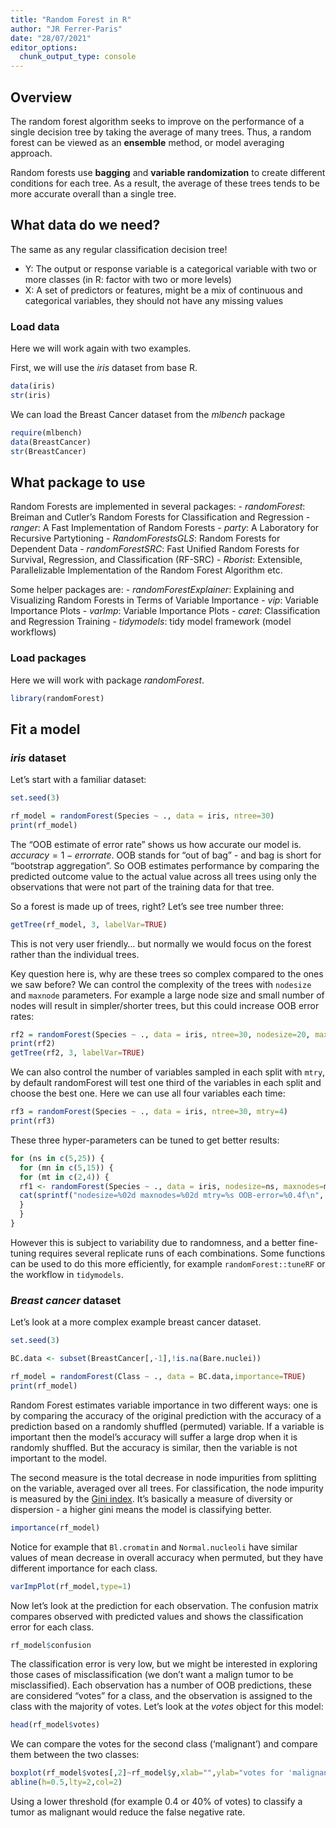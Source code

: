 ```yaml
---
title: "Random Forest in R"
author: "JR Ferrer-Paris"
date: "28/07/2021"
editor_options:
  chunk_output_type: console
---
```


## Overview

The random forest algorithm seeks to improve on the performance of a single decision tree by taking the average of many trees. Thus, a random forest can be viewed as an **ensemble** method, or model averaging approach.

Random forests use **bagging** and **variable randomization** to create different conditions for each tree. As a result, the average of these trees tends to be more accurate overall than a single tree.

## What data do we need?

The same as any regular classification decision tree!

- Y: The output or response variable is a categorical variable with two or more classes (in R: factor with two or more levels)
- X: A set of predictors or features, might be a mix of continuous and categorical variables, they should not have any missing values

### Load data

Here we will work again with two examples.

First, we will use the _iris_ dataset from base R.
```r
data(iris)
str(iris)
```

We can load the Breast Cancer dataset from the _mlbench_ package
```r
require(mlbench)
data(BreastCancer)
str(BreastCancer)
```

## What package to use

Random Forests are implemented in several packages:
- _randomForest_: Breiman and Cutler's Random Forests for Classification and Regression
- _ranger_: A Fast Implementation of Random Forests
- _party_: A Laboratory for Recursive Partytioning
- _RandomForestsGLS_: Random Forests for Dependent Data
- _randomForestSRC_: Fast Unified Random Forests for Survival, Regression, and Classification (RF-SRC)
- _Rborist_: Extensible, Parallelizable Implementation of the Random Forest Algorithm
 etc.

Some helper packages are:
- _randomForestExplainer_: Explaining and Visualizing Random Forests in Terms of Variable Importance
- _vip_: Variable Importance Plots
- _varImp_: Variable Importance Plots
- _caret_: Classification and Regression Training
- _tidymodels_: tidy model framework (model workflows)

### Load packages

Here we will work with package _randomForest_.

```r
library(randomForest)
```


## Fit a model

### _iris_ dataset
Let's start with a familiar dataset:

```r
set.seed(3)

rf_model = randomForest(Species ~ ., data = iris, ntree=30)
print(rf_model)
```

The "OOB estimate of error rate" shows us how accurate our model is. $accuracy = 1 - error rate$. OOB stands for "out of bag" - and bag is short for "bootstrap aggregation". So OOB estimates performance by comparing the predicted outcome value to the actual value across all trees using only the observations that were not part of the training data for that tree.

So a forest is made up of trees, right? Let's see tree number three:
```r
getTree(rf_model, 3, labelVar=TRUE)
```

This is not very user friendly... but normally we would focus on the forest rather than the individual trees.

Key question here is, why are these trees so complex compared to the ones we saw before? We can control the complexity of the trees with `nodesize` and `maxnode` parameters. For example a large node size and small number of nodes will result in simpler/shorter trees, but this could increase OOB error rates:

```r
rf2 = randomForest(Species ~ ., data = iris, ntree=30, nodesize=20, maxnodes=5)
print(rf2)
getTree(rf2, 3, labelVar=TRUE)
```

We can also control the number of variables sampled in each split with `mtry`, by default randomForest will test one third of the variables in each split and choose the best one. Here we can use all four variables each time:

```r
rf3 = randomForest(Species ~ ., data = iris, ntree=30, mtry=4)
print(rf3)
```

These three hyper-parameters can be tuned to get better results:

```r
for (ns in c(5,25)) {
  for (mn in c(5,15)) {
  for (mt in c(2,4)) {
  rf1 <- randomForest(Species ~ ., data = iris, nodesize=ns, maxnodes=mn, mtry=mt, ntree=30)
  cat(sprintf("nodesize=%02d maxnodes=%02d mtry=%s OOB-error=%0.4f\n", ns, mn,mt, rf1$err.rate[30,"OOB"]))
  }
  }
}
```

However this is subject to variability due to randomness, and a better fine-tuning requires several replicate runs of each combinations. Some functions  can be used to do this more efficiently, for example `randomForest::tuneRF` or the workflow in `tidymodels`.

### _Breast cancer_ dataset

Let's look at a more complex example breast cancer dataset.

```r
set.seed(3)

BC.data <- subset(BreastCancer[,-1],!is.na(Bare.nuclei))

rf_model = randomForest(Class ~ ., data = BC.data,importance=TRUE)
print(rf_model)
```

Random Forest estimates variable importance in two different ways: one is by comparing the accuracy of the original prediction with the accuracy of a prediction based on a randomly shuffled (permuted) variable. If a variable is important then the model's accuracy will suffer a large drop when it is randomly shuffled. But the accuracy is similar, then the variable is not important to the model.

The second measure is the total decrease in node impurities from splitting on the variable, averaged over all trees. For classification, the node impurity is measured by the [Gini index](https://en.wikipedia.org/wiki/Gini_coefficient). It's basically a measure of diversity or dispersion - a higher gini means the model is classifying better.

```r
importance(rf_model)
```

Notice for example that `Bl.cromatin` and `Normal.nucleoli` have similar values of mean decrease in overall accuracy when permuted, but they have different importance for each class.

```r
varImpPlot(rf_model,type=1)
```

Now let's look at the prediction for each observation. The confusion matrix compares observed with predicted values and shows the classification error for each class.

```r
rf_model$confusion
```

The classification error is very low, but we might be interested in exploring those cases of misclassification (we don't want a malign tumor to be misclassified). Each observation has a number of OOB predictions, these are considered "votes" for a class, and the observation is assigned to the class with the majority of votes. Let's look at the _votes_ object for this model:

```r
head(rf_model$votes)
```

We can compare the votes for the second class ('malignant') and compare them between the two classes:

```r
boxplot(rf_model$votes[,2]~rf_model$y,xlab="",ylab="votes for 'malignant'")
abline(h=0.5,lty=2,col=2)
```

Using a lower threshold (for example 0.4 or 40% of votes) to classify a tumor as malignant would reduce the false negative rate.
